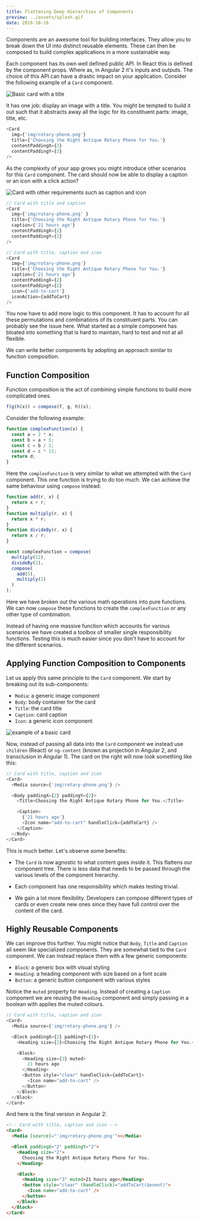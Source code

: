 ```yaml
---
title: Flattening Deep Hierarchies of Components
preview: ../assets/splash.gif
date: 2016-10-18
---
```


Components are an awesome tool for building interfaces. They allow you to break down the UI into distinct reusable elements. These can then be composed to build complex applications in a more sustainable way.

Each component has its own well defined public API. In React this is defined by the component props. Where as, in Angular 2 it's inputs and outputs. The choice of this API can have a drastic impact on your application. Consider the following example of a `Card` component.

![Basic card with a title](../assets/card-with-title.png)

It has one job: display an image with a title. You might be tempted to build it out such that it abstracts away all the logic for its constituent parts: image, title, etc.

```js
<Card
  img={'img/rotary-phone.png'}
  title={'Choosing the Right Antique Rotary Phone for You.'}
  contentPaddingX={2}
  contentPaddingY={2}
/>
```

As the complexity of your app grows you might introduce other scenarios for this `Card` component. The card should now be able to display a caption or an icon with a click action?

![Card with other requirements such as caption and icon](../assets/cards-with-other-requirements.png)

```js
// Card with title and caption
<Card
  img={'img/rotary-phone.png' }
  title={'Choosing the Right Antique Rotary Phone for You.'}
  caption={'21 hours ago'}
  contentPaddingX={2}
  contentPaddingY={2}
/>

// Card with title, caption and icon
<Card
  img={'img/rotary-phone.png'}
  title={'Choosing the Right Antique Rotary Phone for You.'}
  caption={'21 hours ago'}
  contentPaddingX={2}
  contentPaddingY={2}
  icon={'add-to-cart'}
  iconAction={addToCart}
/>
```

You now have to add more logic to this component. It has to account for all these permutations and combinations of its constituent parts. You can probably see the issue here. What started as a simple component has bloated into something that is hard to maintain, hard to test and not at all flexible.

We can write better components by adopting an approach similar to function composition.

## Function Composition

Function composition is the act of combining simple functions to build more complicated ones.

```js
f(g(h(x)) = compose(f, g, h)(x);
```

Consider the following example:

```js
function complexFunction(x) {
  const a = 2 * x;
  const b = a + 5;
  const c = b / 2;
  const d = c * 12;
  return d;
}
```

Here the `complexFunction` is very similar to what we attempted with the `Card` component. This one function is trying to do too much. We can achieve the same behaviour using `compose` instead:

```js
function add(r, x) {
  return x + r;
}
function multiply(r, x) {
  return x * r;
}
function divideBy(r, x) {
  return x / r;
}

const complexFunction = compose(
  multiply(12),
  divideBy(2),
  compose(
    add(5),
    multiply(2)
  )
);
```

Here we have broken out the various math operations into pure functions. We can now `compose` these functions to create the `complexFunction` or any other type of combination.

Instead of having one massive function which accounts for various scenarios we have created a toolbox of smaller single responsibility functions. Testing this is much easier since you don't have to account for the different scenarios.

## Applying Function Composition to Components

Let us apply this same principle to the `Card` component. We start by breaking out its sub-components:

- `Media`: a generic image component
- `Body`: body container for the card
- `Title`: the card title
- `Caption`: card caption
- `Icon`: a generic icon component

![example of a basic card](../assets/card-example.png)

Now, instead of passing all data into the `Card` component we instead use `children` (React) or `ng-content` (known as projection in Angular 2, and transclusion in Angular 1). The card on the right will now look something like this:

```js
// Card with title, caption and icon
<Card>
  <Media source={'img/rotary-phone.png'} />

  <Body paddingX={2} paddingY={2}>
    <Title>Choosing the Right Antique Rotary Phone for You.</Title>

    <Caption>
      {'21 hours ago'}
      <Icon name="add-to-cart" handleClick={addToCart} />
    </Caption>
  </Body>
</Card>
```

This is much better. Let's observe some benefits:

- The `Card` is now agnostic to what content goes inside it. This flattens our component tree. There is less data that needs to be passed through the various levels of the component hierarchy.

- Each component has one responsibility which makes testing trivial.

- We gain a lot more flexibility. Developers can compose different types of cards or even create new ones since they have full control over the content of the card.

## Highly Reusable Components

We can improve this further. You might notice that `Body`, `Title` and `Caption` all seem like specialized components. They are somewhat tied to the `Card` component. We can instead replace them with a few generic components:

- `Block`: a generic box with visual styling
- `Heading`: a heading component with size based on a font scale
- `Button`: a generic button component with various styles

Notice the `muted` property for `Heading`. Instead of creating a `Caption` component we are reusing the `Heading` component and simply passing in a boolean with applies the muted colours.

```js
// Card with title, caption and icon
<Card>
  <Media source={'img/rotary-phone.png'} />

  <Block paddingX={2} paddingY={2}>
    <Heading size={2}>Choosing the Right Antique Rotary Phone for You.</Heading>

    <Block>
      <Heading size={3} muted>
        21 hours ago
      </Heading>
      <Button style="clear" handleClick={addToCart}>
        <Icon name="add-to-cart" />
      </Button>
    </Block>
  </Block>
</Card>
```

And here is the final version in Angular 2:

```html
<!-- Card with title, caption and icon -->
<Card>
  <Media [source]="'img/rotary-phone.png'"></Media>

  <Block paddingX="2" paddingY="2">
    <Heading size="2">
      Choosing the Right Antique Rotary Phone for You.
    </Heading>

    <Block>
      <Heading size="3" muted>21 hours ago</Heading>
      <button style="clear" (handleClick)="addToCart($event)">
        <Icon name="add-to-cart" />
      </button>
    </Block>
  </Block>
</Card>
```
